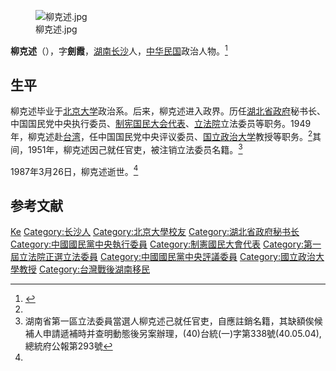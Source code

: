 {{Citation style|time=2017-02-10+00:00}}

[[File:柳克述.jpg|thumb]]

'''柳克述'''（{{bd|1904年||1987年|3月26日}}），字'''劍霞'''，[[湖南|湖南]][[长沙|长沙]]人，[[中华民国|中华民国]]政治人物。<ref name=jxcs>{{Cite web |url=http://www.2499cn.com/minguo/zhengwen3e.htm |title=正文三：1949年后撤退台湾或出走港澳、海外的人物（1985－2007），聚贤茶室，于2013-06-29查阅 |access-date=2013-06-30 |archive-date=2019-05-11 |archive-url=https://web.archive.org/web/20190511080544/http://2499cn.com/minguo/zhengwen3e.htm |dead-url=no }}</ref>

== 生平 ==
柳克述毕业于[[北京大学|北京大学]]政治系。后来，柳克述进入政界。历任[[湖北省政府|湖北省政府]]秘书长、中国国民党中央执行委员、[[制宪国民大会代表|制宪国民大会代表]]、[[立法院|立法院]]立法委员等职务。1949年，柳克述赴[[台湾|台湾]]，任中国国民党中央评议委员、[[国立政治大学|国立政治大学]]教授等职务。<ref name=jxcs/>其间，1951年，柳克述因己就任官吏，被注销立法委员名籍。<ref>湖南省第一區立法委員當選人柳克述己就任官吏，自應註銷名籍，其缺額俟候補人申請遞補時并查明動態後另案辦理，(40)台統(一)字第338號(40.05.04),總統府公報第293號</ref>

1987年3月26日，柳克述逝世。<ref name=jxcs/>

== 参考文献 ==
{{reflist}}

{{第4屆中華民國訓政時期立法委員名單}}
{{中國國民黨中央執行委員會常務委員}}

{{Authority control}}
{{DEFAULTSORT:Liu柳}}
[[Category:柳姓|Ke]]
[[Category:长沙人|Category:长沙人]]
[[Category:北京大學校友|Category:北京大學校友]]
[[Category:湖北省政府秘书长|Category:湖北省政府秘书长]]
[[Category:中國國民黨中央執行委員|Category:中國國民黨中央執行委員]]
[[Category:制憲國民大會代表|Category:制憲國民大會代表]]
[[Category:第一屆立法院正選立法委員|Category:第一屆立法院正選立法委員]]
[[Category:中國國民黨中央評議委員|Category:中國國民黨中央評議委員]]
[[Category:國立政治大學教授|Category:國立政治大學教授]]
[[Category:台灣戰後湖南移民|Category:台灣戰後湖南移民]]